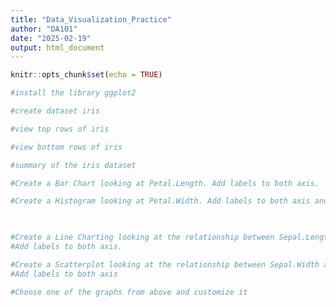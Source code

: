 ---
title: "Data_Visualization_Practice"
author: "DA101"
date: "2025-02-19"
output: html_document
---

```{r setup, include=FALSE}
knitr::opts_chunk$set(echo = TRUE)
```

```{r}
#install the library ggplot2


```

```{r}
#create dataset iris


```

```{r}
#view top rows of iris


```

```{r}
#view bottom rows of iris


```


```{r}
#summary of the iris dataset


```


```{r}
#Create a Bar Chart looking at Petal.Length. Add labels to both axis.


```


```{r}
#Create a Histogram looking at Petal.Width. Add labels to both axis and set bins to 5.

  
```

```{r}
#Create a Line Charting looking at the relationship between Sepal.Length and Petal.Length
#Add labels to both axis.


```

```{r}
#Create a Scatterplot looking at the relationship between Sepal.Width and Petal.Width
#Add labels to both axis


```

```{r}
#Choose one of the graphs from above and customize it


```

